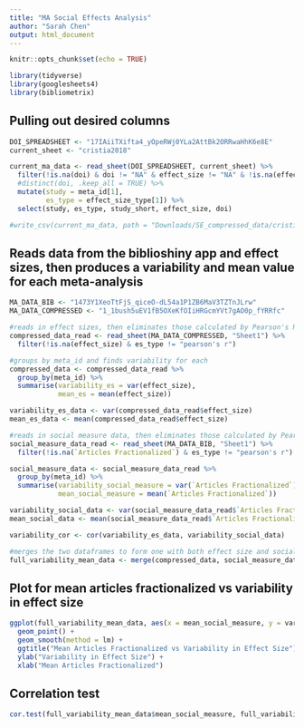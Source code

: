 ```yaml
---
title: "MA Social Effects Analysis"
author: "Sarah Chen"
output: html_document
---
```


```r
knitr::opts_chunk$set(echo = TRUE)
```

```r
library(tidyverse)
library(googlesheets4)
library(bibliometrix)
```

## Pulling out desired columns
```r
DOI_SPREADSHEET <- "17IAiiTXifta4_yOpeRWj0YLa2AttBk2ORRwaHhK6e8E"
current_sheet <- "cristia2018"

current_ma_data <- read_sheet(DOI_SPREADSHEET, current_sheet) %>%
  filter(!is.na(doi) & doi != "NA" & effect_size != "NA" & !is.na(effect_size)) %>%
  #distinct(doi, .keep_all = TRUE) %>%
  mutate(study = meta_id[1],
         es_type = effect_size_type[1]) %>%
  select(study, es_type, study_short, effect_size, doi)

#write_csv(current_ma_data, path = "Downloads/SE_compressed_data/cristia2018_compressed.csv")
```

## Reads data from the biblioshiny app and effect sizes, then produces a variability and mean value for each meta-analysis
```r
MA_DATA_BIB <- "1473Y1XeoTtFjS_qiceO-dL54a1P1ZB6MaV3TZTnJLrw"
MA_DATA_COMPRESSED <- "1_1bush5uEV1fB5OXeKfOIiHRGcmYVt7gAO0p_fYRRfc"

#reads in effect sizes, then eliminates those calculated by Pearson's R
compressed_data_read <- read_sheet(MA_DATA_COMPRESSED, "Sheet1") %>%
  filter(!is.na(effect_size) & es_type != "pearson's r") 

#groups by meta_id and finds variability for each 
compressed_data <- compressed_data_read %>%
  group_by(meta_id) %>%
  summarise(variability_es = var(effect_size),
            mean_es = mean(effect_size))

variability_es_data <- var(compressed_data_read$effect_size)
mean_es_data <- mean(compressed_data_read$effect_size)

#reads in social measure data, then eliminates those calculated by Pearson's R
social_measure_data_read <- read_sheet(MA_DATA_BIB, "Sheet1") %>%
  filter(!is.na(`Articles Fractionalized`) & es_type != "pearson's r") 

social_measure_data <- social_measure_data_read %>%
  group_by(meta_id) %>%
  summarise(variability_social_measure = var(`Articles Fractionalized`),
            mean_social_measure = mean(`Articles Fractionalized`))

variability_social_data <- var(social_measure_data_read$`Articles Fractionalized`)
mean_social_data <- mean(social_measure_data_read$`Articles Fractionalized`)

variability_cor <- cor(variability_es_data, variability_social_data)
```


```r
#merges the two dataframes to form one with both effect size and social measure variability and mean
full_variability_mean_data <- merge(compressed_data, social_measure_data, by = "meta_id", all.x=TRUE, all.y=TRUE)
```

## Plot for mean articles fractionalized vs variability in effect size
```r
ggplot(full_variability_mean_data, aes(x = mean_social_measure, y = variability_es)) +
  geom_point() +
  geom_smooth(method = lm) + 
  ggtitle("Mean Articles Fractionalized vs Variability in Effect Size") +
  ylab("Variability in Effect Size") +
  xlab("Mean Articles Fractionalized")
```


## Correlation test
```r
cor.test(full_variability_mean_data$mean_social_measure, full_variability_mean_data$variability_es)
```